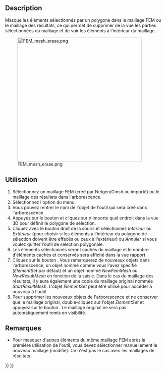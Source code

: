 <languages/>

{{Docnav/fr
|[[FEM_MeshGroup/fr|Grouper un maillage]]
|[[FEM_FemMesh2Mesh/fr|Maillage FEM en maillage surfacique]]
|[[FEM_Workbench/fr|Atelier FEM]]
|IconL=FEM_MeshGroup.svg
|IconR=FEM_FemMesh2Mesh.svg
|IconC=Workbench_FEM.svg
}}

{{GuiCommand/fr
|Name=FEM CreateElementsSet
|Name/fr=FEM Effacer des éléments
|MenuLocation=Maillage → Effacer des éléments
|Workbenches=[[FEM_Workbench/fr|FEM]]
|Version=1.0
|SeeAlso=[[FEM_tutorial/fr|FEM Tutoriel]]
}}

==Description==

Masque les éléments sélectionnés par un polygone dans le maillage FEM ou le maillage des résultats, ce qui permet de supprimer de la vue les parties sélectionnées du maillage et de voir les éléments à l'intérieur du maillage.

[[Image:FEM_mesh_erase.png|400px]]

<div lang="en" dir="ltr" class="mw-content-ltr">
{{Caption|Mesh inside a sphere (with interior refinement) revealed by hiding the elements on one half of the sphere.}}
</div>

<span id="Usage"></span>
==Utilisation==

# Sélectionnez un maillage FEM (créé par Netgen/Gmsh ou importé) ou le maillage des résultats dans l'arborescence.
# Sélectionnez l'option {{MenuCommand|Maillage → [[Image:FEM_CreateElementsSet.svg|16px]] Effacer les éléments}} du menu.
# Vous pouvez rentrer le nom de l'objet de l'outil qui sera créé dans l'arborescence.
# Appuyez sur le bouton {{Button|Polygone}} et cliquez sur n'importe quel endroit dans la vue 3D pour définir le polygone de sélection.
# Cliquez avec le bouton droit de la souris et sélectionnez ''Intérieur'' ou ''Extérieur'' (pour choisir si les éléments à l'intérieur du polygone de sélection doivent être effacés ou ceux à l'extérieur) ou ''Annuler'' si vous voulez quitter l'outil de sélection polygonale.
# Les éléments sélectionnés seront cachés du maillage et le nombre d'éléments cachés et conservés sera affiché dans la vue rapport.
# Cliquez sur le bouton {{Button|OK}}. Vous remarquerez de nouveaux objets dans l'arborescence, un objet nommé comme vous l'avez spécifié (''ElementSet'' par défaut) et un objet nommé ''NewFemMesh'' ou ''NewResultMesh'' en fonction de la saisie. Dans le cas du maillage des résultats, il y aura également une copie du maillage original nommée ''StartResultMesh''. L'objet ''ElementSet'' peut être utilisé pour accéder à nouveau à l'outil.
# Pour supprimer les nouveaux objets de l'arborescence et ne conserver que le maillage original, double-cliquez sur l'objet ''ElementSet'' et appuyez sur le bouton {{Button|Restaurer}}. Le maillage original ne sera pas automatiquement remis en visibilité.

<span id="Notes"></span>
==Remarques==

* Pour masquer d'autres éléments du même maillage FEM après la première utilisation de l'outil, vous devez sélectionner manuellement le nouveau maillage (modifié). Ce n'est pas le cas avec les maillages de résultats.


{{Docnav/fr
|[[FEM_MeshGroup/fr|Grouper un maillage]]
|[[FEM_FemMesh2Mesh/fr|Maillage FEM en maillage surfacique]]
|[[FEM_Workbench/fr|Atelier FEM]]
|IconL=FEM_MeshGroup.svg
|IconR=FEM_FemMesh2Mesh.svg
|IconC=Workbench_FEM.svg
}}

{{FEM_Tools_navi{{#translation:}}}}
{{Userdocnavi{{#translation:}}}}